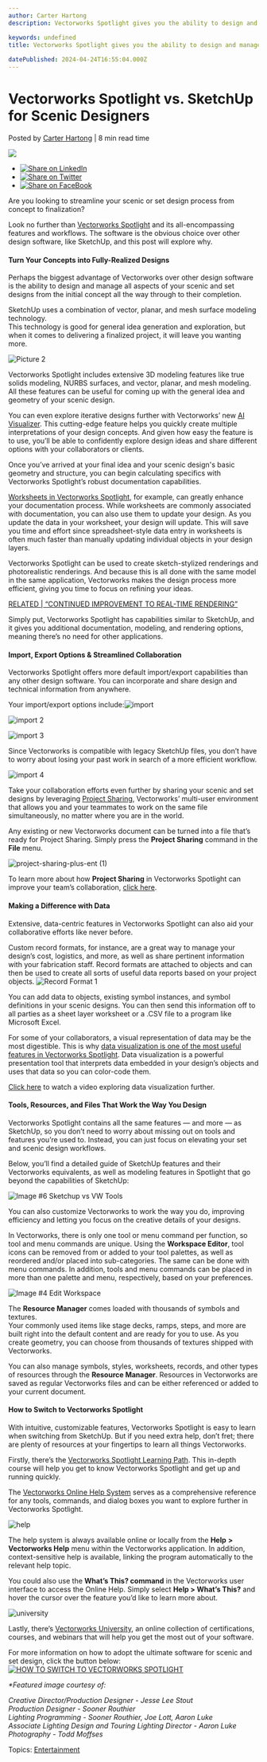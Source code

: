 ```yaml
---
author: Carter Hartong
description: Vectorworks Spotlight gives you the ability to design and manage all aspects of your scenic and set designs.

keywords: undefined
title: Vectorworks Spotlight gives you the ability to design and manage all aspects of your scenic and set designs.
 
datePublished: 2024-04-24T16:55:04.000Z
---
```

  

# Vectorworks Spotlight vs. SketchUp for Scenic Designers

 Posted by [Carter Hartong](https://blog.vectorworks.net/author/carter-hartong) | 8 min read time 

![](https://blog.vectorworks.net/hubfs/Blog%20Images/240425_ENT%20MTM%20SketchUp/blog-1440x800-5.png) 

* [![Share on LinkedIn](https://2659751.fs1.hubspotusercontent-na1.net/hubfs/2659751/michaelDemo/share-LI.png)](http://www.linkedin.com/shareArticle?mini=true&url=https%3A%2F%2Fblog.vectorworks.net%2Fspotlight-sketchup-for-set-and-scenic-design)
* [![Share on Twitter](https://2659751.fs1.hubspotusercontent-na1.net/hubfs/2659751/michaelDemo/share-TW.png)](https://www.twitter.com/share?text=Vectorworks%20Spotlight%20vs.%20SketchUp%20for%20Scenic%20Designers&url=https%3A%2F%2Fblog.vectorworks.net%2Fspotlight-sketchup-for-set-and-scenic-design&via=PMGTweets)
* [![Share on FaceBook](https://2659751.fs1.hubspotusercontent-na1.net/hubfs/2659751/michaelDemo/share-FB.png)](https://www.facebook.com/sharer/sharer.php?u=https%3A%2F%2Fblog.vectorworks.net%2Fspotlight-sketchup-for-set-and-scenic-design)

Are you looking to streamline your scenic or set design process from concept to finalization? 

Look no further than [Vectorworks Spotlight](https://www.vectorworks.net/en-US/spotlight) and its all-encompassing features and workflows. The software is the obvious choice over other design software, like SketchUp, and this post will explore why.

#### Turn Your Concepts into Fully-Realized Designs

Perhaps the biggest advantage of Vectorworks over other design software is the ability to design and manage all aspects of your scenic and set designs from the initial concept all the way through to their completion.

SketchUp uses a combination of vector, planar, and mesh surface modeling technology.  
This technology is good for general idea generation and exploration, but when it comes to delivering a finalized project, it will leave you wanting more.

![Picture 2](https://blog.vectorworks.net/hs-fs/hubfs/Picture%202.png?width=656&height=304&name=Picture%202.png)

Vectorworks Spotlight includes extensive 3D modeling features like true solids modeling, NURBS surfaces, and vector, planar, and mesh modeling. All these features can be useful for coming up with the general idea and geometry of your scenic design. 

You can even explore iterative designs further with Vectorworks’ new [AI Visualizer](../../../net/vectorworks/blog/vectorworks-ai-visualizer.html). This cutting-edge feature helps you quickly create multiple interpretations of your design concepts. And given how easy the feature is to use, you’ll be able to confidently explore design ideas and share different options with your collaborators or clients.

Once you’ve arrived at your final idea and your scenic design's basic geometry and structure, you can begin calculating specifics with Vectorworks Spotlight’s robust documentation capabilities. 

[Worksheets in Vectorworks Spotlight](../../../net/vectorworks/blog/streamline-your-show-events-documentation.html), for example, can greatly enhance your documentation process. While worksheets are commonly associated with documentation, you can also use them to update your design. As you update the data in your worksheet, your design will update. This will save you time and effort since spreadsheet-style data entry in worksheets is often much faster than manually updating individual objects in your design layers.

Vectorworks Spotlight can be used to create sketch-stylized renderings and photorealistic renderings. And because this is all done with the same model in the same application, Vectorworks makes the design process more efficient, giving you time to focus on refining your ideas.

[RELATED | “CONTINUED IMPROVEMENT TO REAL-TIME RENDERING”](../../../net/vectorworks/blog/realistic-entertainment-renderings-with-shaded-render-improvements.html)

Simply put, Vectorworks Spotlight has capabilities similar to SketchUp, and it gives you additional documentation, modeling, and rendering options, meaning there’s no need for other applications.

#### Import, Export Options & Streamlined Collaboration

Vectorworks Spotlight offers more default import/export capabilities than any other design software. You can incorporate and share design and technical information from anywhere. 

Your import/export options include:![import](https://blog.vectorworks.net/hs-fs/hubfs/import.png?width=800&height=325&name=import.png)

![import 2](https://blog.vectorworks.net/hs-fs/hubfs/import%202.png?width=800&height=644&name=import%202.png)

![import 3](https://blog.vectorworks.net/hs-fs/hubfs/import%203.png?width=885&height=961&name=import%203.png)

Since Vectorworks is compatible with legacy SketchUp files, you don’t have to worry about losing your past work in search of a more efficient workflow.

![import 4](https://blog.vectorworks.net/hs-fs/hubfs/import%204.jpg?width=500&height=397&name=import%204.jpg)

Take your collaboration efforts even further by sharing your scenic and set designs by leveraging [Project Sharing](../../../net/vectorworks/blog/an-overview-of-project-sharing-in-vectorworks-software.html), Vectorworks’ multi-user environment that allows you and your teammates to work on the same file simultaneously, no matter where you are in the world.

Any existing or new Vectorworks document can be turned into a file that’s ready for Project Sharing. Simply press the **Project Sharing** command in the **File** menu.

![project-sharing-plus-ent (1)](https://blog.vectorworks.net/hs-fs/hubfs/Blog%20Images/090723_ENT%20Geoff%20Franklin%20HOW/project-sharing-plus-ent%20(1).png?width=1440&height=810&name=project-sharing-plus-ent%20(1).png)

To learn more about how **Project Sharing** in Vectorworks Spotlight can improve your team’s collaboration, [click here](https://university.vectorworks.net/mod/scorm/player.php?scoid=40&cm=103&currentorg=articulate%5Frise).

#### Making a Difference with Data

Extensive, data-centric features in Vectorworks Spotlight can also aid your collaborative efforts like never before. 

Custom record formats, for instance, are a great way to manage your design’s cost, logistics, and more, as well as share pertinent information with your fabrication staff. Record formats are attached to objects and can then be used to create all sorts of useful data reports based on your project objects. ![Record Format 1](https://blog.vectorworks.net/hs-fs/hubfs/Blog%20Images/240307_ENT%20Project%20Management/Record%20Format%201.png?width=800&height=574&name=Record%20Format%201.png)

You can add data to objects, existing symbol instances, and symbol definitions in your scenic designs. You can then send this information off to all parties as a sheet layer worksheet or a .CSV file to a program like Microsoft Excel.

For some of your collaborators, a visual representation of data may be the most digestible. This is why [data visualization is one of the most useful features in Vectorworks Spotlight](../../../net/vectorworks/blog/creating-meaningful-data-with-data-visualization-in-vectorworks.html).  Data visualization is a powerful presentation tool that interprets data embedded in your design’s objects and uses that data so you can color-code them.

[Click here](https://university.vectorworks.net/course/view.php?id=196) to watch a video exploring data visualization further.

#### Tools, Resources, and Files That Work the Way You Design

Vectorworks Spotlight contains all the same features — and more — as SketchUp, so you don’t need to worry about missing out on tools and features you’re used to. Instead, you can just focus on elevating your set and scenic design workflows. 

Below, you’ll find a detailed guide of SketchUp features and their Vectorworks equivalents, as well as modeling features in Spotlight that go beyond the capabilities of SketchUp:

![Image #6 Sketchup vs VW Tools](https://blog.vectorworks.net/hs-fs/hubfs/Blog%20Images/240425_ENT%20MTM%20SketchUp/Image%20%236%20Sketchup%20vs%20VW%20Tools.png?width=742&height=786&name=Image%20%236%20Sketchup%20vs%20VW%20Tools.png)

You can also customize Vectorworks to work the way you do, improving efficiency and letting you focus on the creative details of your designs.

In Vectorworks, there is only one tool or menu command per function, so tool and menu commands are unique. Using the **Workspace Editor**, tool icons can be removed from or added to your tool palettes, as well as reordered and/or placed into sub-categories. The same can be done with menu commands. In addition, tools and menu commands can be placed in more than one palette and menu, respectively, based on your preferences. 

![Image #4 Edit Workspace](https://blog.vectorworks.net/hs-fs/hubfs/Blog%20Images/240425_ENT%20MTM%20SketchUp/Image%20%234%20Edit%20Workspace.png?width=600&height=691&name=Image%20%234%20Edit%20Workspace.png)

The **Resource Manager** comes loaded with thousands of symbols and textures.  
Your commonly used items like stage decks, ramps, steps, and more are built right into the default content and are ready for you to use. As you create geometry, you can choose from thousands of textures shipped with Vectorworks.

You can also manage symbols, styles, worksheets, records, and other types of resources through the **Resource Manager**. Resources in Vectorworks are saved as regular Vectorworks files and can be either referenced or added to your current document.

#### How to Switch to Vectorworks Spotlight

With intuitive, customizable features, Vectorworks Spotlight is easy to learn when switching from SketchUp. But if you need extra help, don’t fret; there are plenty of resources at your fingertips to learn all things Vectorworks. 

Firstly, there’s the [Vectorworks Spotlight Learning Path](https://university.vectorworks.net/local/programallocate/index.php?id=44). This in-depth course will help you get to know Vectorworks Spotlight and get up and running quickly.

The [Vectorworks Online Help System](https://app-help.vectorworks.net/current/eng/index.htm) serves as a comprehensive reference for any tools, commands, and dialog boxes you want to explore further in Vectorworks Spotlight.

![help](https://blog.vectorworks.net/hs-fs/hubfs/Blog%20Images/240425_ENT%20MTM%20SketchUp/help.png?width=1430&height=815&name=help.png)

The help system is always available online or locally from the **Help** **\> Vectorworks Help** menu within the Vectorworks application. In addition, context-sensitive help is available, linking the program automatically to the relevant help topic.

You could also use the **What’s This? command** in the Vectorworks user interface to access the Online Help. Simply select **Help > What’s This?** and hover the cursor over the feature you’d like to learn more about.

![university](https://blog.vectorworks.net/hs-fs/hubfs/Blog%20Images/240425_ENT%20MTM%20SketchUp/university.png?width=1430&height=458&name=university.png)

Lastly, there’s [Vectorworks University](https://university.vectorworks.net/), an online collection of certifications, courses, and webinars that will help you get the most out of your software. 

For more information on how to adopt the ultimate software for scenic and set design, click the button below: [![HOW TO SWITCH TO VECTORWORKS SPOTLIGHT](https://no-cache.hubspot.com/cta/default/3018241/42ba00d9-1b15-416e-99bf-0f0f3472de3e.png)](https://cta-redirect.hubspot.com/cta/redirect/3018241/42ba00d9-1b15-416e-99bf-0f0f3472de3e) 

_\*Featured image courtesy of:_

_Creative Director/Production Designer - Jesse Lee Stout_  
_Production Designer - Sooner Routhier_  
_Lighting Programming - Sooner Routhier, Joe Lott, Aaron Luke_  
_Associate Lighting Design and Touring Lighting Director - Aaron Luke_  
_Photography - Todd Moffses_

 Topics: [Entertainment](https://blog.vectorworks.net/topic/entertainment) 

  